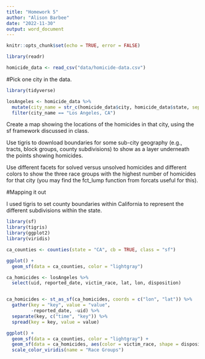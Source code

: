 ```yaml
---
title: "Homework 5"
author: "Alison Barbee"
date: "2022-11-30"
output: word_document
---
```


```r
knitr::opts_chunk$set(echo = TRUE, error = FALSE)
```


```r
library(readr)

homicide_data <- read_csv("data/homicide-data.csv")
```

#Pick one city in the data. 

```r
library(tidyverse)

losAngeles <- homicide_data %>%
  mutate(city_name = str_c(homicide_data$city, homicide_data$state, sep = ", ")) %>%
  filter(city_name == "Los Angeles, CA")
```

Create a map showing the locations of the homicides in that city, using the sf framework discussed in class.
 
Use tigris to download boundaries for some sub-city geography (e.g., tracts, block groups, county subdivisions) to show as a layer underneath the points showing homicides. 

Use different facets for solved versus unsolved homicides and different colors to show the three race groups with the highest number of homicides for that city (you may find the fct_lump function from forcats useful for this).


#Mapping it out

I used tigris to set county boundaries within California to represent the different subdivisions within the state. 

```r
library(sf)
library(tigris)
library(ggplot2)
library(viridis)

ca_counties <- counties(state = "CA", cb = TRUE, class = "sf")

ggplot() + 
  geom_sf(data = ca_counties, color = "lightgray")

```

```r

ca_homicides <- losAngeles %>% 
  select(uid, reported_date, victim_race, lat, lon, disposition) 


ca_homicides <- st_as_sf(ca_homicides, coords = c("lon", "lat")) %>% 
  gather(key = "key", value = "value", 
         -reported_date, -uid) %>% 
  separate(key, c("time", "key")) %>% 
  spread(key = key, value = value)
```



```r
ggplot() + 
  geom_sf(data = ca_counties, color = "lightgray") +
  geom_sf(data = ca_homicides, aes(color = victim_race, shape = disposition)) + 
  scale_color_viridis(name = "Race Groups") 

```

```r

```
